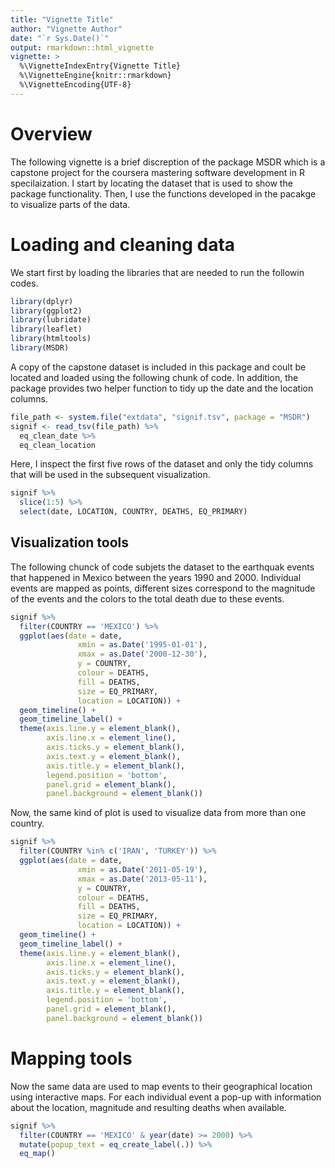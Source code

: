 ```yaml
---
title: "Vignette Title"
author: "Vignette Author"
date: "`r Sys.Date()`"
output: rmarkdown::html_vignette
vignette: >
  %\VignetteIndexEntry{Vignette Title}
  %\VignetteEngine{knitr::rmarkdown}
  %\VignetteEncoding{UTF-8}
---
```

# Overview  
The following vignette is a brief discreption of the package MSDR which is a capstone project for the coursera mastering software development in R specilaization. I start by locating the dataset that is used to show the package functionality. Then, I use the functions developed in the pacakge to visualize parts of the data.  

# Loading and cleaning data   
We start first by loading the libraries that are needed to run the followin codes.  

```r
library(dplyr)
library(ggplot2)
library(lubridate)
library(leaflet)
library(htmltools)
library(MSDR)
```

A copy of the capstone dataset is included in this package and coult be located and loaded using the following chunk of code. In addition, the package provides two helper function to tidy up the date and the location columns.  

```r
file_path <- system.file("extdata", "signif.tsv", package = "MSDR")
signif <- read_tsv(file_path) %>%
  eq_clean_date %>%
  eq_clean_location
```

Here, I inspect the first five rows of the dataset and only the tidy columns that will be used in the subsequent visualization.  

```r
signif %>%
  slice(1:5) %>%
  select(date, LOCATION, COUNTRY, DEATHS, EQ_PRIMARY)
```

## Visualization tools  
The following chunck of code subjets the dataset to the earthquak events that happened in Mexico between the years 1990 and 2000. Individual events are mapped as points, different sizes correspond to the magnitude of the events and the colors to the total death due to these events.  

```r
signif %>%
  filter(COUNTRY == 'MEXICO') %>%
  ggplot(aes(date = date,
               xmin = as.Date('1995-01-01'),
               xmax = as.Date('2000-12-30'),
               y = COUNTRY,
               colour = DEATHS,
               fill = DEATHS,
               size = EQ_PRIMARY,
               location = LOCATION)) +
  geom_timeline() +
  geom_timeline_label() +
  theme(axis.line.y = element_blank(),
        axis.line.x = element_line(),
        axis.ticks.y = element_blank(),
        axis.text.y = element_blank(),
        axis.title.y = element_blank(),
        legend.position = 'bottom',
        panel.grid = element_blank(),
        panel.background = element_blank())
```

Now, the same kind of plot is used to visualize data from more than one country.  

```r
signif %>%
  filter(COUNTRY %in% c('IRAN', 'TURKEY')) %>%
  ggplot(aes(date = date,
               xmin = as.Date('2011-05-19'),
               xmax = as.Date('2013-05-11'),
               y = COUNTRY,
               colour = DEATHS,
               fill = DEATHS,
               size = EQ_PRIMARY,
               location = LOCATION)) +
  geom_timeline() +
  geom_timeline_label() +
  theme(axis.line.y = element_blank(),
        axis.line.x = element_line(),
        axis.ticks.y = element_blank(),
        axis.text.y = element_blank(),
        axis.title.y = element_blank(),
        legend.position = 'bottom',
        panel.grid = element_blank(),
        panel.background = element_blank())
```


# Mapping tools  
Now the same data are used to map events to their geographical location using interactive maps. For each individual event a pop-up with information about the location, magnitude and resulting deaths when available.

```r
signif %>%
  filter(COUNTRY == 'MEXICO' & year(date) >= 2000) %>%
  mutate(popup_text = eq_create_label(.)) %>%
  eq_map()
```

